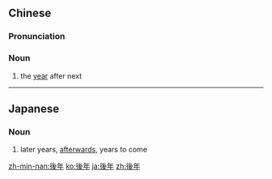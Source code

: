 {{also|后年}}
==Chinese==
{{zh-forms|s=后年}}

===Pronunciation===
{{zh-pron
|m=hòunián
|c=hau6 nin4,hau6 nin4-2
|h=pfs=heu-ngièn
|mn=qz:ǎu-nî/tw,xm,zz:āu-nî
|cat=n
}}

===Noun===
{{zh-noun}}

# the [[year]] after next

{{zh-cat|Elementary|Time}}

----

==Japanese==
{{ja-kanjitab|こう|ねん|yomi=on}}

===Noun===
{{ja-noun|こうねん}}

# later years, [[afterwards]], years to come

[[zh-min-nan:後年]]
[[ko:後年]]
[[ja:後年]]
[[zh:後年]]